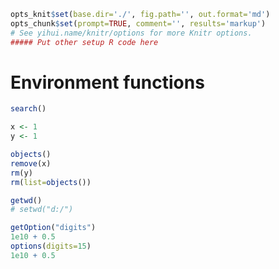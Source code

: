 ```r
opts_knit$set(base.dir='./', fig.path='', out.format='md')
opts_chunk$set(prompt=TRUE, comment='', results='markup')
# See yihui.name/knitr/options for more Knitr options.
##### Put other setup R code here

```

# Environment functions

```r
search()

x <- 1
y <- 1

objects()
remove(x)
rm(y)
rm(list=objects())

getwd()
# setwd("d:/")

getOption("digits")
1e10 + 0.5
options(digits=15)
1e10 + 0.5
```

